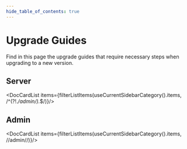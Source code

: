 ```yaml
---
hide_table_of_contents: true
---
```



# Upgrade Guides

Find in this page the upgrade guides that require necessary steps when upgrading to a new version.

## Server

<DocCardList items={filterListItems(useCurrentSidebarCategory().items, /^(?!.*\/admin\/).*$/)}/>

## Admin

<DocCardList items={filterListItems(useCurrentSidebarCategory().items, /\/admin\//)}/>